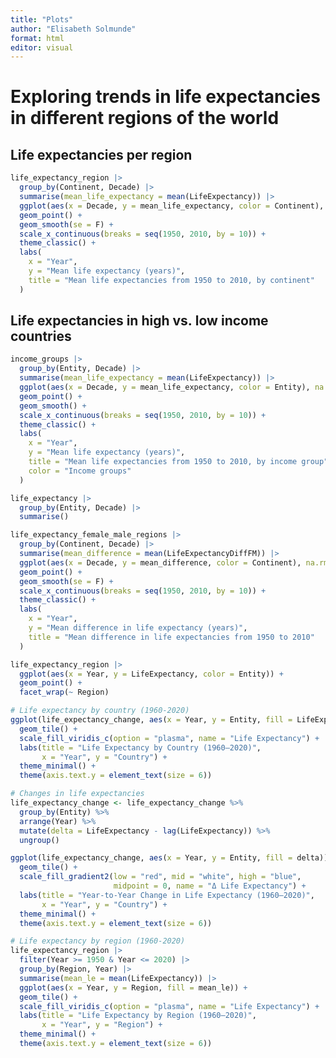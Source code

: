 ```yaml
---
title: "Plots"
author: "Elisabeth Solmunde"
format: html
editor: visual
---
```


# Exploring trends in life expectancies in different regions of the world 


## Life expectancies per region 
```r
life_expectancy_region |> 
  group_by(Continent, Decade) |> 
  summarise(mean_life_expectancy = mean(LifeExpectancy)) |> 
  ggplot(aes(x = Decade, y = mean_life_expectancy, color = Continent), na.rm = T) +
  geom_point() + 
  geom_smooth(se = F) + 
  scale_x_continuous(breaks = seq(1950, 2010, by = 10)) +
  theme_classic() +
  labs(
    x = "Year",
    y = "Mean life expectancy (years)",
    title = "Mean life expectancies from 1950 to 2010, by continent"
  )
```

## Life expectancies in high vs. low income countries 
```r
income_groups |> 
  group_by(Entity, Decade) |> 
  summarise(mean_life_expectancy = mean(LifeExpectancy)) |> 
  ggplot(aes(x = Decade, y = mean_life_expectancy, color = Entity), na.rm = T) +
  geom_point() +
  geom_smooth() +
  scale_x_continuous(breaks = seq(1950, 2010, by = 10)) +
  theme_classic() +
  labs(
    x = "Year",
    y = "Mean life expectancy (years)",
    title = "Mean life expectancies from 1950 to 2010, by income group",
    color = "Income groups"
  )
```
```r
life_expectancy |> 
  group_by(Entity, Decade) |> 
  summarise()
```

```r
life_expectancy_female_male_regions |> 
  group_by(Continent, Decade) |> 
  summarise(mean_difference = mean(LifeExpectancyDiffFM)) |> 
  ggplot(aes(x = Decade, y = mean_difference, color = Continent), na.rm = T) +
  geom_point() +
  geom_smooth(se = F) +
  scale_x_continuous(breaks = seq(1950, 2010, by = 10)) +
  theme_classic() +
  labs(
    x = "Year",
    y = "Mean difference in life expectancy (years)",
    title = "Mean difference in life expectancies from 1950 to 2010"
  )
```
```r
life_expectancy_region |> 
  ggplot(aes(x = Year, y = LifeExpectancy, color = Entity)) +
  geom_point() +
  facet_wrap(~ Region)
```
```r
# Life expectancy by country (1960-2020)
ggplot(life_expectancy_change, aes(x = Year, y = Entity, fill = LifeExpectancy)) +
  geom_tile() +
  scale_fill_viridis_c(option = "plasma", name = "Life Expectancy") +
  labs(title = "Life Expectancy by Country (1960–2020)",
       x = "Year", y = "Country") +
  theme_minimal() +
  theme(axis.text.y = element_text(size = 6))

```



```r
# Changes in life expectancies
life_expectancy_change <- life_expectancy_change %>%
  group_by(Entity) %>%
  arrange(Year) %>%
  mutate(delta = LifeExpectancy - lag(LifeExpectancy)) %>%
  ungroup()

ggplot(life_expectancy_change, aes(x = Year, y = Entity, fill = delta)) +
  geom_tile() +
  scale_fill_gradient2(low = "red", mid = "white", high = "blue",
                       midpoint = 0, name = "Δ Life Expectancy") +
  labs(title = "Year-to-Year Change in Life Expectancy (1960–2020)",
       x = "Year", y = "Country") +
  theme_minimal() +
  theme(axis.text.y = element_text(size = 6))
```
```r
# Life expectancy by region (1960-2020)
life_expectancy_region |> 
  filter(Year >= 1950 & Year <= 2020) |> 
  group_by(Region, Year) |> 
  summarise(mean_le = mean(LifeExpectancy)) |> 
  ggplot(aes(x = Year, y = Region, fill = mean_le)) +
  geom_tile() +
  scale_fill_viridis_c(option = "plasma", name = "Life Expectancy") +
  labs(title = "Life Expectancy by Region (1960–2020)",
       x = "Year", y = "Region") +
  theme_minimal() +
  theme(axis.text.y = element_text(size = 6))
```


